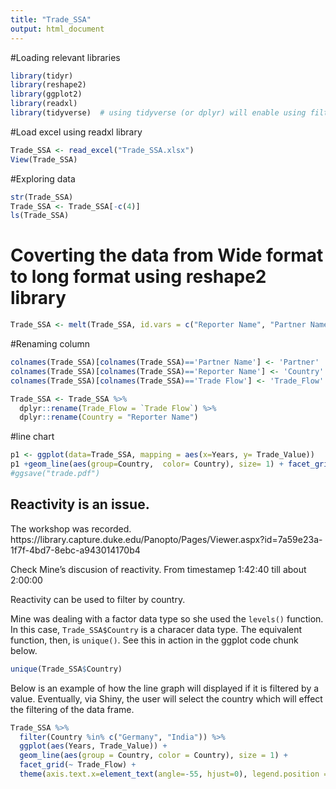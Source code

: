 ```yaml
---
title: "Trade_SSA"
output: html_document
---
```



#Loading relevant libraries
```r
library(tidyr)
library(reshape2)
library(ggplot2)
library(readxl)
library(tidyverse)  # using tidyverse (or dplyr) will enable using filter()  and rename()
```


#Load excel using readxl library
```r
Trade_SSA <- read_excel("Trade_SSA.xlsx")
View(Trade_SSA)
```


#Exploring data
```r
str(Trade_SSA)
Trade_SSA <- Trade_SSA[-c(4)]
ls(Trade_SSA)
```





# Coverting the data from Wide format to long format using reshape2 library
```r
Trade_SSA <- melt(Trade_SSA, id.vars = c("Reporter Name", "Partner Name", "Trade Flow", "Indicator"), measure.vars = c("1992", "1993","1994", "1995", "1996", "1997", "1998", "1999", "2000", "2001", "2002", "2003", "2004", "2005", "2006", "2007", "2008", "2009", "2010", "2011", "2012", "2013", "2014", "2015", "2016"), variable.name = "Years", value.name = "Trade_Value")
```


#Renaming column
``` r 
colnames(Trade_SSA)[colnames(Trade_SSA)=='Partner Name'] <- 'Partner'
colnames(Trade_SSA)[colnames(Trade_SSA)=='Reporter Name'] <- 'Country'
colnames(Trade_SSA)[colnames(Trade_SSA)=='Trade Flow'] <- 'Trade_Flow'
```

```r
Trade_SSA <- Trade_SSA %>% 
  dplyr::rename(Trade_Flow = `Trade Flow`) %>% 
  dplyr::rename(Country = "Reporter Name")
```



#line chart
```r
p1 <- ggplot(data=Trade_SSA, mapping = aes(x=Years, y= Trade_Value))
p1 +geom_line(aes(group=Country,  color= Country), size= 1) + facet_grid(~ Trade_Flow) + theme(axis.text.x=element_text(angle=-55, hjust=0), legend.position = "top")
#ggsave("trade.pdf")
```

## Reactivity is an issue.  

The workshop was recorded.  https://library.capture.duke.edu/Panopto/Pages/Viewer.aspx?id=7a59e23a-1f7f-4bd7-8ebc-a943014170b4 

Check Mine's discusion of reactivity. From timestamep 1:42:40 till about 2:00:00

Reactivity can be used to filter by country.  


Mine was dealing with a factor data type so she used the `levels()` function.  In this case, `Trade_SSA$Country` is a characer data type.  The equivalent function, then, is `unique()`.  See this in action in the ggplot code chunk below.


```r
unique(Trade_SSA$Country)
```


Below is an example of how the line graph will displayed if it is filtered by a value.  Eventually, via Shiny, the user will select the country which will effect the filtering of the data frame.  

```r
Trade_SSA %>% 
  filter(Country %in% c("Germany", "India")) %>% 
  ggplot(aes(Years, Trade_Value)) +
  geom_line(aes(group = Country, color = Country), size = 1) +
  facet_grid(~ Trade_Flow) + 
  theme(axis.text.x=element_text(angle=-55, hjust=0), legend.position = "top")
```
